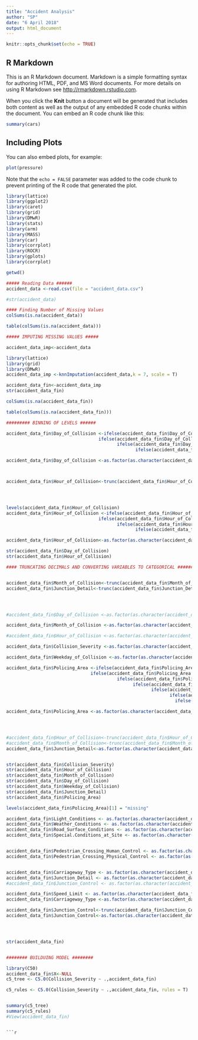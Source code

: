 ---
title: "Accident Analysis"
author: "SP"
date: "6 April 2018"
output: html_document
---

```{r setup, include=FALSE}
knitr::opts_chunk$set(echo = TRUE)
```

## R Markdown

This is an R Markdown document. Markdown is a simple formatting syntax for authoring HTML, PDF, and MS Word documents. For more details on using R Markdown see <http://rmarkdown.rstudio.com>.

When you click the **Knit** button a document will be generated that includes both content as well as the output of any embedded R code chunks within the document. You can embed an R code chunk like this:

```{r cars}
summary(cars)
```

## Including Plots

You can also embed plots, for example:

```{r pressure, echo=FALSE}
plot(pressure)
```

Note that the `echo = FALSE` parameter was added to the code chunk to prevent printing of the R code that generated the plot.
```{r}
library(lattice)
library(ggplot2)
library(caret)
library(grid)
library(DMwR)
library(stats)
library(arm)
library(MASS)
library(car)
library(corrplot)
library(ROCR)
library(gplots)
library(corrplot)

getwd()

```
```{r}
##### Reading Data ######
accident_data <-read.csv(file = "accident_data.csv")

#str(accident_data)

```


```{R}
#### Finding Number of Missing Values
colSums(is.na(accident_data))

table(colSums(is.na(accident_data)))

```


```{r}
##### IMPUTING MISSING VALUES #####

accident_data_imp<-accident_data

library(lattice)
library(grid)
library(DMwR)
accident_data_imp <-knnImputation(accident_data,k = 7, scale = T)


```

```{r}
accident_data_fin<-accident_data_imp
str(accident_data_fin)
```

```{r}
colSums(is.na(accident_data_fin))

table(colSums(is.na(accident_data_fin)))

```


```{r}
######### BINNING OF LEVELS ######

accident_data_fin$Day_of_Collision <-ifelse(accident_data_fin$Day_of_Collision %in% c("1","2","3","4","5","6","7"), "WEEK1",
                                   ifelse(accident_data_fin$Day_of_Collision %in% c("8","9","10","11","12","13","14"), "WEEK2",
                                          ifelse(accident_data_fin$Day_of_Collision %in% c("15","16","17","18","19","20","21"), "WEEK3",
                                                 ifelse(accident_data_fin$Day_of_Collision %in% c("22","23","24","25","26","27","28"), "WEEK4", "WEEK5"))))

accident_data_fin$Day_of_Collision <-as.factor(as.character(accident_data_fin$Day_of_Collision))



accident_data_fin$Hour_of_Collision<-trunc(accident_data_fin$Hour_of_Collision)




levels(accident_data_fin$Hour_of_Collision)
accident_data_fin$Hour_of_Collision <-ifelse(accident_data_fin$Hour_of_Collision %in% c("1","2","3","4","5"), "Midnight",
                                   ifelse(accident_data_fin$Hour_of_Collision %in% c("6","7","8","9","10"), "Morning",
                                          ifelse(accident_data_fin$Hour_of_Collision %in% c("11","12","13","14","15"), "Afternoon",
                                                 ifelse(accident_data_fin$Hour_of_Collision %in% c("16","17","18","19","20"), "Evening","Night"))))

accident_data_fin$Hour_of_Collision<-as.factor(as.character(accident_data_fin$Hour_of_Collision))

str(accident_data_fin$Day_of_Collision)
str(accident_data_fin$Hour_of_Collision)

```

```{r}
#### TRUNCATING DECIMALS AND CONVERTING VARIABLES TO CATEGORICAL ######


accident_data_fin$Month_of_Collision<-trunc(accident_data_fin$Month_of_Collision)
accident_data_fin$Junction_Detail<-trunc(accident_data_fin$Junction_Detail)




#accident_data_fin$Day_of_Collision <-as.factor(as.character(accident_data_fin$Day_of_Collision))

accident_data_fin$Month_of_Collision <-as.factor(as.character(accident_data_fin$Month_of_Collision))

#accident_data_fin$Hour_of_Collision <-as.factor(as.character(accident_data_fin$Hour_of_Collision))

accident_data_fin$Collision_Severity <-as.factor(as.character(accident_data_fin$Collision_Severity))

accident_data_fin$Weekday_of_Collision <-as.factor(as.character(accident_data_fin$Weekday_of_Collision))

accident_data_fin$Policing_Area <-ifelse(accident_data_fin$Policing_Area %in% c("ANTN","ANTR","ARBC","ARDS","ARMA"), "R_1",
                                ifelse(accident_data_fin$Policing_Area %in% c("ARND","BANB","BELC","BELE","BELN"), "R_2",
                                          ifelse(accident_data_fin$Policing_Area %in% c("BELS","BELW","BMEN","BMON","CCGL"), "R_3",
                                                ifelse(accident_data_fin$Policing_Area %in% c("CFER","COLE","COOK","CRAI","CREA"), "R_4",
                                                       ifelse(accident_data$Policing_Area %in% c("DAST","DCST","DOWN","FERM","FERO"), "R_5",
                                                              ifelse(accident_data$Policing_Area %in% c("FOYL","LARN","LIMA","LISB","LISC"), "R_6",
                                                                ifelse(accident_data$Policing_Area %in% c("MEAN","MFEL","MIDU","MOYL","NABB"),"R_7","R_8")))))))

accident_data_fin$Policing_Area <-as.factor(as.character(accident_data_fin$Policing_Area))





```

```{r}
#accident_data_fin$Hour_of_Collision<-trunc(accident_data_fin$Hour_of_Collision)
#accident_data_fin$Month_of_Collision<-trunc(accident_data_fin$Month_of_Collision)
accident_data_fin$Junction_Detail<-as.factor(as.character(accident_data_fin$Junction_Detail))


str(accident_data_fin$Collision_Severity)
str(accident_data_fin$Hour_of_Collision)
str(accident_data_fin$Month_of_Collision)
str(accident_data_fin$Day_of_Collision)
str(accident_data_fin$Weekday_of_Collision)
str(accident_data_fin$Junction_Detail)
str(accident_data_fin$Policing_Area)

levels(accident_data_fin$Policing_Area)[1] = "missing"
```




```{R}
accident_data_fin$Light_Conditions <- as.factor(as.character(accident_data_fin$Light_Conditions))
accident_data_fin$Weather_Conditions <- as.factor(as.character(accident_data_fin$Weather_Conditions))
accident_data_fin$Road_Surface_Conditions <- as.factor(as.character(accident_data_fin$Road_Surface_Conditions))
accident_data_fin$Special.Conditions_at_Site <- as.factor(as.character(accident_data_fin$Special_Conditions_at_Site))


accident_data_fin$Pedestrian_Crossing_Human_Control <- as.factor(as.character(accident_data_fin$Pedestrian_Crossing_Human_Control))
accident_data_fin$Pedestrian_Crossing_Physical_Control <- as.factor(as.character(accident_data_fin$Pedestrian_Crossing_Physical_Control))


accident_data_fin$Carriageway_Type <- as.factor(as.character(accident_data_fin$Carriageway_Type))
accident_data_fin$Junction_Detail <- as.factor(as.character(accident_data_fin$Junction_Detail))
#accident_data_fin$Junction_Control <- as.factor(as.character(accident_data_fin$Junction_Control))

accident_data_fin$Speed_Limit <- as.factor(as.character(accident_data_fin$Speed_Limit))
accident_data_fin$Carriageway_Type <-as.factor(as.character(accident_data_fin$Carriageway_Type))

accident_data_fin$Junction_Control<-trunc(accident_data_fin$Junction_Control)
accident_data_fin$Junction_Control<-as.factor(as.character(accident_data_fin$Junction_Control))





```

```{R}
str(accident_data_fin)


```

```{r}


```


```{r}
######## BUILDUING MODEL ########

library(C50)
accident_data_fin$X<-NULL
c5_tree <- C5.0(Collision_Severity ~ .,accident_data_fin)

c5_rules <- C5.0(Collision_Severity ~ .,accident_data_fin, rules = T)



```



```{r}
summary(c5_tree)
summary(c5_rules)
#View(accident_data_fin)
```



```

```{r}


```
```{r}


```

```{r}

```

```{R}


```

```{r}

```
